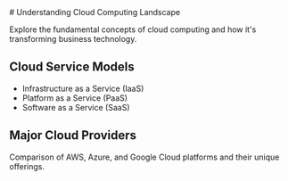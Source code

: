 
<MdxLayout>
# Understanding Cloud Computing Landscape

Explore the fundamental concepts of cloud computing and how it's transforming business technology.

## Cloud Service Models

- Infrastructure as a Service (IaaS)
- Platform as a Service (PaaS)
- Software as a Service (SaaS)

## Major Cloud Providers

Comparison of AWS, Azure, and Google Cloud platforms and their unique offerings.

</MdxLayout>
